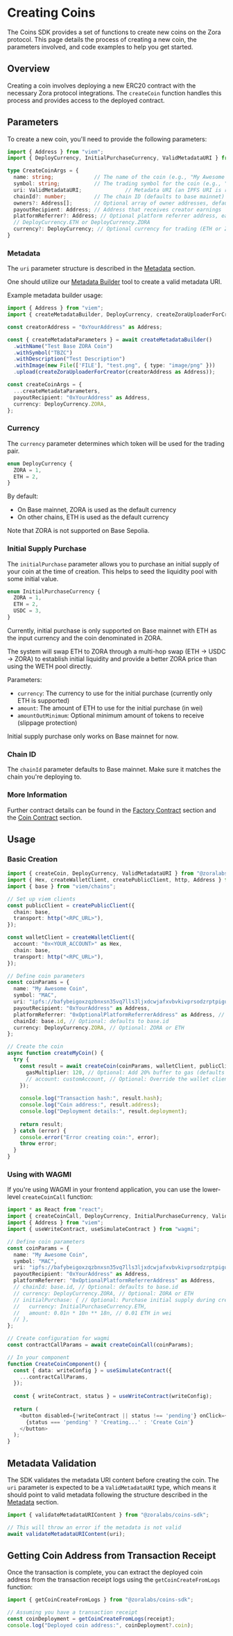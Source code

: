 # Creating Coins

The Coins SDK provides a set of functions to create new coins on the Zora protocol. This page details the process of creating a new coin, the parameters involved, and code examples to help you get started.

## Overview

Creating a coin involves deploying a new ERC20 contract with the necessary Zora protocol integrations. The `createCoin` function handles this process and provides access to the deployed contract.

## Parameters

To create a new coin, you'll need to provide the following parameters:

```ts
import { Address } from "viem";
import { DeployCurrency, InitialPurchaseCurrency, ValidMetadataURI } from "@zoralabs/coins-sdk";

type CreateCoinArgs = {
  name: string;             // The name of the coin (e.g., "My Awesome Coin")
  symbol: string;           // The trading symbol for the coin (e.g., "MAC")
  uri: ValidMetadataURI;              // Metadata URI (an IPFS URI is recommended)
  chainId?: number;         // The chain ID (defaults to base mainnet)
  owners?: Address[];       // Optional array of owner addresses, defaults to [payoutRecipient]
  payoutRecipient: Address; // Address that receives creator earnings
  platformReferrer?: Address; // Optional platform referrer address, earns referral fees
  // DeployCurrency.ETH or DeployCurrency.ZORA
  currency?: DeployCurrency; // Optional currency for trading (ETH or ZORA)
}
```

### Metadata

The `uri` parameter structure is described in the [Metadata](/coins/contracts/metadata) section.

One should utilize our [Metadata Builder](/coins/sdk/metadata-builder) tool to create a valid metadata URI.

Example metadata builder usage:

```ts twoslash
import { Address } from "viem";
import { createMetadataBuilder, DeployCurrency, createZoraUploaderForCreator } from "@zoralabs/coins-sdk";

const creatorAddress = "0xYourAddress" as Address;

const { createMetadataParameters } = await createMetadataBuilder()
  .withName("Test Base ZORA Coin")
  .withSymbol("TBZC")
  .withDescription("Test Description")
  .withImage(new File(['FILE'], "test.png", { type: "image/png" }))
  .upload(createZoraUploaderForCreator(creatorAddress as Address));

const createCoinArgs = {
  ...createMetadataParameters,
  payoutRecipient: "0xYourAddress" as Address,
  currency: DeployCurrency.ZORA,
};
```

### Currency

The `currency` parameter determines which token will be used for the trading pair.

```ts
enum DeployCurrency {
  ZORA = 1,
  ETH = 2,
}
```

By default:
- On Base mainnet, ZORA is used as the default currency
- On other chains, ETH is used as the default currency

Note that ZORA is not supported on Base Sepolia.

### Initial Supply Purchase

The `initialPurchase` parameter allows you to purchase an initial supply of your coin at the time of creation. This helps to seed the liquidity pool with some initial value.

```ts
enum InitialPurchaseCurrency {
  ZORA = 1,
  ETH = 2,
  USDC = 3,
}
```

Currently, initial purchase is only supported on Base mainnet with ETH as the input currency and the coin denominated in ZORA.

The system will swap ETH to ZORA through a multi-hop swap (ETH → USDC → ZORA) to establish initial liquidity and provide a better ZORA price than using the WETH pool directly.

Parameters:
- `currency`: The currency to use for the initial purchase (currently only ETH is supported)
- `amount`: The amount of ETH to use for the initial purchase (in wei)
- `amountOutMinimum`: Optional minimum amount of tokens to receive (slippage protection)

Initial supply purchase only works on Base mainnet for now.

### Chain ID

The `chainId` parameter defaults to Base mainnet. Make sure it matches the chain you're deploying to.

### More Information

Further contract details can be found in the [Factory Contract](/coins/contracts/factory) section and the [Coin Contract](/coins/contracts/coin) section.


## Usage

### Basic Creation

```ts twoslash
import { createCoin, DeployCurrency, ValidMetadataURI } from "@zoralabs/coins-sdk";
import { Hex, createWalletClient, createPublicClient, http, Address } from "viem";
import { base } from "viem/chains";

// Set up viem clients
const publicClient = createPublicClient({
  chain: base,
  transport: http("<RPC_URL>"),
});

const walletClient = createWalletClient({
  account: "0x<YOUR_ACCOUNT>" as Hex,
  chain: base,
  transport: http("<RPC_URL>"),
});

// Define coin parameters
const coinParams = {
  name: "My Awesome Coin",
  symbol: "MAC",
  uri: "ipfs://bafybeigoxzqzbnxsn35vq7lls3ljxdcwjafxvbvkivprsodzrptpiguysy" as ValidMetadataURI,
  payoutRecipient: "0xYourAddress" as Address,
  platformReferrer: "0xOptionalPlatformReferrerAddress" as Address, // Optional
  chainId: base.id, // Optional: defaults to base.id
  currency: DeployCurrency.ZORA, // Optional: ZORA or ETH
};

// Create the coin
async function createMyCoin() {
  try {
    const result = await createCoin(coinParams, walletClient, publicClient, {
      gasMultiplier: 120, // Optional: Add 20% buffer to gas (defaults to 100%)
      // account: customAccount, // Optional: Override the wallet client account
    });
    
    console.log("Transaction hash:", result.hash);
    console.log("Coin address:", result.address);
    console.log("Deployment details:", result.deployment);
    
    return result;
  } catch (error) {
    console.error("Error creating coin:", error);
    throw error;
  }
}
```

### Using with WAGMI

If you're using WAGMI in your frontend application, you can use the lower-level `createCoinCall` function:

```typescript
import * as React from "react";
import { createCoinCall, DeployCurrency, InitialPurchaseCurrency, ValidMetadataURI } from "@zoralabs/coins-sdk";
import { Address } from "viem";
import { useWriteContract, useSimulateContract } from "wagmi";

// Define coin parameters
const coinParams = {
  name: "My Awesome Coin",
  symbol: "MAC",
  uri: "ipfs://bafybeigoxzqzbnxsn35vq7lls3ljxdcwjafxvbvkivprsodzrptpiguysy" as ValidMetadataURI,
  payoutRecipient: "0xYourAddress" as Address,
  platformReferrer: "0xOptionalPlatformReferrerAddress" as Address,
  // chainId: base.id, // Optional: defaults to base.id
  // currency: DeployCurrency.ZORA, // Optional: ZORA or ETH
  // initialPurchase: { // Optional: Purchase initial supply during creation
  //   currency: InitialPurchaseCurrency.ETH,
  //   amount: 0.01n * 10n ** 18n, // 0.01 ETH in wei
  // },
};

// Create configuration for wagmi
const contractCallParams = await createCoinCall(coinParams);

// In your component
function CreateCoinComponent() {
  const { data: writeConfig } = useSimulateContract({
    ...contractCallParams,
  });
  
  const { writeContract, status } = useWriteContract(writeConfig);
  
  return (
    <button disabled={!writeContract || status !== 'pending'} onClick={() => writeContract?.()}>
      {status === 'pending' ? 'Creating...' : 'Create Coin'}
    </button>
  );
}
```

## Metadata Validation

The SDK validates the metadata URI content before creating the coin. The `uri` parameter is expected to be a `ValidMetadataURI` type, which means it should point to valid metadata following the structure described in the [Metadata](/coins/contracts/metadata) section.

```typescript
import { validateMetadataURIContent } from "@zoralabs/coins-sdk";

// This will throw an error if the metadata is not valid
await validateMetadataURIContent(uri);
```

## Getting Coin Address from Transaction Receipt

Once the transaction is complete, you can extract the deployed coin address from the transaction receipt logs using the `getCoinCreateFromLogs` function:

```typescript
import { getCoinCreateFromLogs } from "@zoralabs/coins-sdk";

// Assuming you have a transaction receipt
const coinDeployment = getCoinCreateFromLogs(receipt);
console.log("Deployed coin address:", coinDeployment?.coin);
```